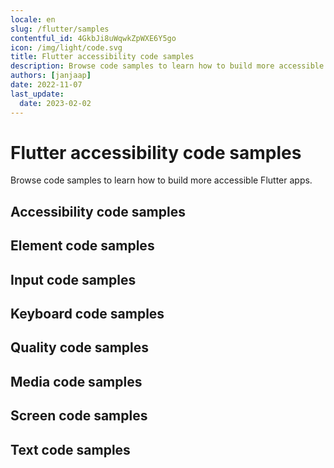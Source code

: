 ```yaml
---
locale: en
slug: /flutter/samples
contentful_id: 4GkbJi8uWqwkZpWXE6Y5go
icon: /img/light/code.svg
title: Flutter accessibility code samples
description: Browse code samples to learn how to build more accessible Flutter apps.
authors: [janjaap]
date: 2022-11-07
last_update:
  date: 2023-02-02
---
```


# Flutter accessibility code samples

Browse code samples to learn how to build more accessible Flutter apps.

## Accessibility code samples

<LinkList title="List of Flutter Accessibility Code samples" isHighlighted={true}>
  <LinkListItem
    url="/en/docs/flutter/samples/accessibility-action"
    title="Accessibility action"
    label="Accessibility action on Flutter"
    description="Accessibility actions provide alternative ways for users of assistive technologies to perform actions."
  />
  <LinkListItem
    url="/en/docs/flutter/samples/accessibility-announcement"
    title="Accessibility announcement"
    label="Accessibility announcement on Flutter"
    description="Users of assistive technologies should be made aware of important changes in content through accessibility announcements."
  />
  <LinkListItem
    url="/en/docs/flutter/samples/accessibility-dialog"
    title="Accessibility dialog"
    label="Accessibility dialog on Flutter"
    description="A dialog overlays the screen and offers one or more actions to proceed."
  />
  <LinkListItem
    url="/en/docs/flutter/samples/accessibility-focus-indicator"
    title="Accessibility focus indicator"
    label="Accessibility focus indicator on Flutter"
    description="Users should know which element has focus when using a keyboard or assistive technology."
  />
  <LinkListItem
    url="/en/docs/flutter/samples/accessibility-focus"
    title="Accessibility focus"
    label="Accessibility focus on Flutter"
    description="Sometimes you need to programmatically move the accessibility focus to a specific element."
  />
  <LinkListItem
    url="/en/docs/flutter/samples/accessibility-focusability"
    title="Accessibility focusability"
    label="Accessibility focusability on Flutter"
    description="An element should indicate whether it should be focusable by assistive technologies or not."
  />
  <LinkListItem
    url="/en/docs/flutter/samples/accessibility-group"
    title="Accessibility group"
    label="Accessibility group on Flutter"
    description="It is easier and quicker for users of assistive technologies to interact with grouped elements."
  />
  <LinkListItem
    url="/en/docs/flutter/samples/accessibility-hint"
    title="Accessibility hint"
    label="Accessibility hint on Flutter"
    description="An accessibility hint helps users to understand what will happen after performing an action."
  />
  <LinkListItem
    url="/en/docs/flutter/samples/accessibility-language"
    title="Accessibility language"
    label="Accessibility language on Flutter"
    description="When content is written in multiple languages, foreign words should ideally be indicated in their respective language."
  />
  <LinkListItem
    url="/en/docs/flutter/samples/accessibility-label"
    title="Accessibility label"
    label="Accessibility label on Flutter"
    description="An accessibility label helps users of assistive technologies to identify elements on the screen."
  />
  <LinkListItem
    url="/en/docs/flutter/samples/accessibility-link"
    title="Accessibility link"
    label="Accessibility link on Flutter"
    description="Links should be accessible for users of assistive technologies."
  />
  <LinkListItem
    url="/en/docs/flutter/samples/accessibility-live-region"
    title="Accessibility live region"
    label="Accessibility live region on Flutter"
    description="A live region allows users of assistive technologies to receive updates whenever important information on the screen changes."
  />
  <LinkListItem
    url="/en/docs/flutter/samples/accessibility-modal"
    title="Accessibility modal"
    label="Accessibility modal on Flutter"
    description="A modal overlays the screen with additional content."
  />
  <LinkListItem
    url="/en/docs/flutter/samples/accessibility-name"
    title="Accessibility name"
    label="Accessibility name on Flutter"
    description="The accessibility name indicates the name used for interface elements by assistive technologies."
  />
  <LinkListItem
    url="/en/docs/flutter/samples/accessibility-order"
    title="Accessibility order"
    label="Accessibility order on Flutter"
    description="Assistive technologies try to determine a logical accessibility order based on the placement and properties of the elements on the screen."
  />
  <LinkListItem
    url="/en/docs/flutter/samples/accessibility-role"
    title="Accessibility role"
    label="Accessibility role on Flutter"
    description="An accessibility role helps users of assistive technologies to understand the purpose of elements on the screen."
  />
  <LinkListItem
    url="/en/docs/flutter/samples/accessibility-state"
    title="Accessibility state"
    label="Accessibility state on Flutter"
    description="An accessibility state helps users of assistive technologies to understand the state of elements on the screen."
  />
  <LinkListItem
    url="/en/docs/flutter/samples/accessibility-value"
    title="Accessibility value"
    label="Accessibility value on Flutter"
    description="An accessibility value helps users of assistive technologies to understand the value of elements on the screen."
  />
</LinkList>

## Element code samples

<LinkList title="List of Flutter Element Code samples" isHighlighted={true}>
  <LinkListItem
    url="/en/docs/flutter/samples/element-focus-change"
    title="Element focus change"
    label="Element focus change on Flutter"
    description="Whenever an element receives focus, it should not automatically trigger an event which changes context."
  />
  <LinkListItem
    url="/en/docs/flutter/samples/element-identification"
    title="Element identification"
    label="Element identification on Flutter"
    description="Functionality that is repeated on multiple screens should use consistent identification."
  />
  <LinkListItem
    url="/en/docs/flutter/samples/element-position"
    title="Element position"
    label="Element position on Flutter"
    description="Components that are repeated on multiple screens should have a consistent position."
  />
</LinkList>

## Input code samples

<LinkList title="List of Flutter Input Code samples" isHighlighted={true}>
  <LinkListItem
    url="/en/docs/flutter/samples/input-cancellation"
    title="Input cancellation"
    label="Input cancellation on Flutter"
    description="Users should be able to cancel accidental interaction."
  />
  <LinkListItem
    url="/en/docs/flutter/samples/input-content-type"
    title="Input content type"
    label="Input content type on Flutter"
    description="Setting the content type for input fields helps user entering data."
  />
  <LinkListItem
    url="/en/docs/flutter/samples/input-errors"
    title="Input errors"
    label="Input errors on Flutter"
    description="Users should be notified when they make input errors."
  />
  <LinkListItem
    url="/en/docs/flutter/samples/input-gestures"
    title="Input gestures"
    label="Input gestures on Flutter"
    description="Gesture activated functionality should also be available without the use of gestures."
  />
  <LinkListItem
    url="/en/docs/flutter/samples/input-instructions"
    title="Input instructions"
    label="Input instructions on Flutter"
    description="When a label might not describe the requested input sufficiently, you should add additional instructions."
  />
  <LinkListItem
    url="/en/docs/flutter/samples/input-keyboard-type"
    title="Input keyboard type"
    label="Input keyboard type on Flutter"
    description="Setting the keyboard type for input fields helps user entering data."
  />
  <LinkListItem
    url="/en/docs/flutter/samples/input-label"
    title="Input label"
    label="Input label on Flutter"
    description="Input fields should have labels so that users know what input data is expected."
  />
  <LinkListItem
    url="/en/docs/flutter/samples/input-motion"
    title="Input motion"
    label="Input motion on Flutter"
    description="Provide an alternative way for actions activated by motion, to allow everyone to use the functionality."
  />
  <LinkListItem
    url="/en/docs/flutter/samples/input-predictable"
    title="Input predictable"
    label="Input predictable on Flutter"
    description="Whenever a user provides input, there should be no change of context."
  />
</LinkList>

## Keyboard code samples

<LinkList title="List of Flutter Keyboard Code samples" isHighlighted={true}>
  <LinkListItem
    url="/en/docs/flutter/samples/keyboard-order"
    title="Keyboard order"
    label="Keyboard order on Flutter"
    description="By adjusting the keyboard order, you can provide a great experience for users that control their device using a hardware keyboard."
  />
  <LinkListItem
    url="/en/docs/flutter/samples/keyboard-shortcuts"
    title="Keyboard shortcuts"
    label="Keyboard shortcuts on Flutter"
    description="Most people operate their smartphones with touch, but some people use an external keyboard."
  />
</LinkList>

## Quality code samples

<LinkList title="List of Flutter Quality Code samples" isHighlighted={true}>
  <LinkListItem
    url="/en/docs/flutter/samples/linting"
    title="Linting"
    label="Linting on Flutter"
    description="Linting is the process of running a tool which analyzes your code for potential errors."
  />
</LinkList>

## Media code samples

<LinkList title="List of Flutter Media Code samples" isHighlighted={true}>
  <LinkListItem
    url="/en/docs/flutter/samples/audio-control"
    title="Audio control"
    label="Audio control on Flutter"
    description="Users should be able to control audio whenever it plays automatically."
  />
  <LinkListItem
    url="/en/docs/flutter/samples/audio-description"
    title="Audio description"
    label="Audio description on Flutter"
    description="Videos should include audio description when important visual details are shown which you cannot hear."
  />
  <LinkListItem
    url="/en/docs/flutter/samples/live-captions"
    title="Live captions"
    label="Live captions on Flutter"
    description="Captions should be provided in real-time to enable users to understand what is being said in live videos."
  />
  <LinkListItem
    url="/en/docs/flutter/samples/captions"
    title="Captions"
    label="Captions on Flutter"
    description="Captions should be provided to enable users to understand what is being said in videos."
  />
  <LinkListItem
    url="/en/docs/flutter/samples/transcript"
    title="Transcript"
    label="Transcript on Flutter"
    description="Videos should contain a transcript to allow users to read what is shown in media, such as a video or podcast."
  />
</LinkList>

## Screen code samples

<LinkList title="List of Flutter Screen Code samples" isHighlighted={true}>
  <LinkListItem
    url="/en/docs/flutter/samples/reduced-animations"
    title="Reduced animations"
    label="Reduced animations on Flutter"
    description="Content which conveys a sense of motion can be a barrier for users."
  />
  <LinkListItem
    url="/en/docs/flutter/samples/contrast"
    title="Contrast"
    label="Contrast on Flutter"
    description="Apps should provide enough contrast between text and its background so that it can be read by people with moderately low vision."
  />
  <LinkListItem
    url="/en/docs/flutter/samples/dark-mode"
    title="Dark mode"
    label="Dark mode on Flutter"
    description="Dark mode darkens background colors and provides a more comfortable viewing experience in low light."
  />
  <LinkListItem
    url="/en/docs/flutter/samples/frequent-flashes"
    title="Frequent flashes"
    label="Frequent flashes on Flutter"
    description="Rapidly flashing images or views can cause seizures for some users."
  />
  <LinkListItem
    url="/en/docs/flutter/samples/descriptive-headers"
    title="Descriptive headers"
    label="Descriptive headers on Flutter"
    description="Screens should have descriptive headers, this helps users find specific content and orient themselves within your app."
  />
  <LinkListItem
    url="/en/docs/flutter/samples/descriptive-labels"
    title="Descriptive labels"
    label="Descriptive labels on Flutter"
    description="Screens should have descriptive labels, these help users recognize which purpose controls have."
  />
  <LinkListItem
    url="/en/docs/flutter/samples/screen-orientation"
    title="Screen orientation"
    label="Screen orientation on Flutter"
    description="Apps should adapt to the preferred display orientation of the user."
  />
  <LinkListItem
    url="/en/docs/flutter/samples/reflow"
    title="Reflow"
    label="Reflow on Flutter"
    description="Content on the screen should reflow based on the users' preferences."
  />
  <LinkListItem
    url="/en/docs/flutter/samples/search-functionality"
    title="Search functionality"
    label="Search functionality on Flutter"
    description="Users might have difficulty finding a specific screen."
  />
  <LinkListItem
    url="/en/docs/flutter/samples/skip-content"
    title="Skip content"
    label="Skip content on Flutter"
    description="It can be helpful for users to skip repeated blocks of content."
  />
  <LinkListItem
    url="/en/docs/flutter/samples/adjustable-timing"
    title="Adjustable timing"
    label="Adjustable timing on Flutter"
    description="Everyone, including people with disabilities, should have adequate time to interact with your app."
  />
  <LinkListItem
    url="/en/docs/flutter/samples/screen-title"
    title="Screen title"
    label="Screen title on Flutter"
    description="Each screen should have a descriptive title, which helps users with identifying the screen."
  />
</LinkList>

## Text code samples

<LinkList title="List of Flutter Text Code samples" isHighlighted={true}>
  <LinkListItem
    url="/en/docs/flutter/samples/bold-text"
    title="Bold text"
    label="Bold text on Flutter"
    description="Apps should use bold text when users have indicated this as a preference in the system settings."
  />
  <LinkListItem
    url="/en/docs/flutter/samples/text-element"
    title="Text element"
    label="Text element on Flutter"
    description="Always use text elements to display text, unless this is not possible due to styling, such as text logo's."
  />
  <LinkListItem
    url="/en/docs/flutter/samples/localization"
    title="Localization"
    label="Localization on Flutter"
    description="Assistive technologies, such as the screen reader, use the locale for the pronunciation of utterances."
  />
  <LinkListItem
    url="/en/docs/flutter/samples/scale-text"
    title="Scale text"
    label="Scale text on Flutter"
    description="Apps should scale text to the size specified by users in the system settings."
  />
  <LinkListItem
    url="/en/docs/flutter/samples/text-spacing"
    title="Text spacing"
    label="Text spacing on Flutter"
    description="Content should adapt to increased spacing between lines, words, letters, and paragraphs."
  />
  <LinkListItem
    url="/en/docs/flutter/samples/text-truncation"
    title="Text truncation"
    label="Text truncation on Flutter"
    description="Text should never get truncated in your app, even when users have enlarged their font size."
  />
</LinkList>
